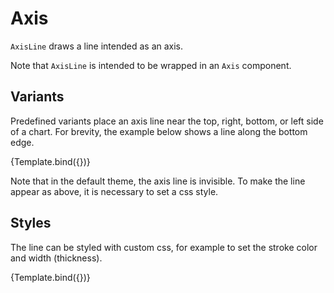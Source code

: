 
# Axis

<Meta title="Core/Components/AxisLine" />

`AxisLine` draws a line intended as an axis.

<ArgsTable of={AxisLine} />

Note that `AxisLine` is intended to be wrapped in an `Axis` component.

## Variants

Predefined variants place an axis line near the top, right, bottom, or left side of a chart. For brevity, the example below shows a line along the bottom edge.

<Canvas>
    <Story
        name="visibility"
        args={{
            variant: 'bottom',
            style: {
                visibility: 'visible',
            },
        }}
        component={AxisLine}
        decorators={[DivChartDecoratorWithAxis]}
    >
        {Template.bind({})}
    </Story>
</Canvas>

Note that in the default theme, the axis line is invisible.
To make the line appear as above, it is necessary to set a css style.

## Styles

The line can be styled with custom css, for example to set the stroke color and width (thickness).

<Canvas>
    <Story
        name="styled"
        args={{
            variant: 'bottom',
            style: {
                visibility: 'visible',
                stroke: '#0000dd',
                strokeWidth: '3px',
            },
        }}
        component={AxisLine}
        decorators={[DivChartDecoratorWithAxis]}
    >
        {Template.bind({})}
    </Story>
</Canvas>
